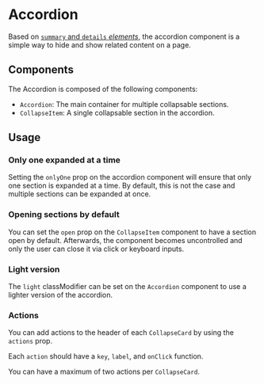 
<Meta of={AccordionStories} />

# Accordion

Based on [`summary` and `details` _elements_](https://developer.mozilla.org/en-US/docs/Web/HTML/Element/details), the accordion component is a simple way to hide and show related content on a page.

## Components

The Accordion is composed of the following components:

- `Accordion`: The main container for multiple collapsable sections.
- `CollapseItem`: A single collapsable section in the accordion.

<Canvas of={AccordionStories.Default} />
<Controls of={AccordionStories.Default} />

## Usage

### Only one expanded at a time

Setting the `onlyOne` prop on the accordion component will ensure that only one section is expanded at a time.
By default, this is not the case and multiple sections can be expanded at once.

### Opening sections by default

You can set the `open` prop on the `CollapseItem` component to have a section open by default.
Afterwards, the component becomes uncontrolled and only the user can close it via click or keyboard inputs.

### Light version

The `light` classModifier can be set on the `Accordion` component to use a lighter version of the accordion.

<Canvas of={AccordionStories.Light} />
<Controls of={AccordionStories.Light} />

### Actions

You can add actions to the header of each `CollapseCard` by using the `actions` prop.

Each `action` should have a `key`, `label`, and `onClick` function.

You can have a maximum of two actions per `CollapseCard`.
